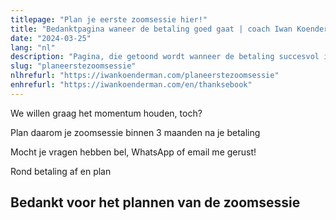 ```yaml
---
titlepage: "Plan je eerste zoomsessie hier!"
title: "Bedanktpagina waneer de betaling goed gaat | coach Iwan Koenderman"
date: "2024-03-25"
lang: "nl"
description: "Pagina, die getoond wordt wanneer de betaling succesvol is afgehandeld"
slug: "planeerstezoomsessie"
nlhrefurl: "https://iwankoenderman.com/planeerstezoomsessie"
enhrefurl: "https://iwankoenderman.com/en/thanksebook"
--- 
```






We willen graag het momentum houden, toch?

Plan daarom je zoomsessie binnen 3 maanden na je betaling

Mocht je vragen hebben bel, WhatsApp of email me gerust!

<Link to="/" class="button-cta" >Rond betaling af en plan</Link>

## Bedankt voor het plannen van de zoomsessie